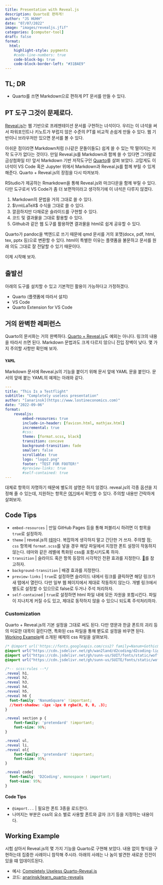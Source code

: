 ```yaml
---
title: Presentation with Reveal.js
description: Quarto로 편하게! 
author: "JS HUHH"
date: "07/07/2022"
image: "images/revealjs.jfif"
categories: [computer-tool]
draft: false
format:
  html:
    highlight-style: pygments
    #code-line-numbers: true
    code-block-bg: true
    code-block-border-left: "#31BAE9"
---
```


## TL; DR

- Quarto를 쓰면 Markdown으로 편하게 PT 문서를 만들 수 있다. 

## PT 도구 그것이 문제로다. 

[Reveal.js](https://revealjs.com/)는 웹 기반으로 프레젠테이션 문서를 구현하는 녀석이다. 우리는 이 녀석을 써서 파워포인트나 키노트가 부럽지 않은 수준의 PT를 비교적 손쉽게 만들 수 있다. 웹 기반이니 브라우저만 있으면 문서를 볼 수 있다. 

아쉬운 점이라면 Markdown처럼 (나같은 문돌이들도) 쉽게 쓸 수 있는 딱 떨어지는 저작 도구가 없다는 것이다. 만일 Reveal.js를 Markdown과 함께 쓸 수 있다면 그야말로 금상첨화일 터! 앞서 Markdown 기반 저작도구인 [Quarto](https://anarinsk.github.io/lostineconomics_quarto/posts/computer-tool/2022-05-14-blogging-with-quarto.html)를 살펴 보았다. 고맙게도 이 녀석이 VS Code 혹은 Jupyter 위에서 Markdown과 Reveal.js를 함께 부릴 수 있게 해준다. Quarto + Reveal.js의 장점을 다시 따져보자. 

:::{ .column-margin }
RStudio가 제공하는 Rmarkdown을 통해 Reveal.js와 마크다운을 함께 부릴 수 있다. 다만 도구로서 VS Code가 좀 더 보편적이라고 생각하기에 이 녀석은 다루지 않겠다. 
:::

1. Markdown의 문법을 거의 그대로 쓸 수 있다. 
2. $\rm\LaTeX$ 수식을 그대로 쓸 수 있다. 
3. 깔끔하지만 다채로운 슬라이드를 구현할 수 있다. 
4. 코드 및 결과물을 그대로 활용할 수 있다. 
5. Github과 같은 웹 도구를 활용하면 결과물을 html로 쉽게 공유할 수 있다. 

:::{ .column-margin }
Quarto가 pandoc을 백엔드로 쓰기 때문에 qmd 문서를 거의 포맷(docx, pdf, html, tex, pptx 등)으로 변환할 수 있다. html이 특별한 이유는 플랫폼을 불문하고 문서를 원래 의도 그대로 잘 전달할 수 있기 때문이다. 
:::

이제 시작해 보자. 

## 출발선 

아래의 도구를 설치할 수 있고 기본적인 활용이 가능하다고 가정하겠다. 

- Quarto (플랫폼에 따라서 설치)
- VS Code 
- Quarto Extension for VS Code 

## 거의 완벽한 레퍼런스 

Quarto의 문서화는 거의 완벽하다. [Quarto + Reveal.js](https://quarto.org/docs/presentations/revealjs/)도 예외는 아니다. 링크의 내용을 따라서 쓰면 된다. Markdown 문법과도 크게 다르지 않으니 진입 장벽이 낮다. 몇 가지 주의할 사항만 확인해 보자. 

### `YAML`

Markdown 문서에 Reveal.js의 기능을 붙이기 위해 문서 앞에 YAML 문을 붙인다. 문서의 앞에 붙는 YAML의 예제는 아래와 같다. 

```yaml 
---
title: "This Is a Testflight"
subtitle: "Completely useless presentation"
author: "[anarinsk](https://www.lostineconomics.com)"
date: "2022-09-06"
format: 
    revealjs:
        embed-resources: true
        include-in-header: [favicon.html, mathjax.html]
        incremental: true  
        #css:
        theme: [format.scss, black]
        transition: concave
        background-transition: fade
        smaller: false
        scrollable: true
        logo: "logo2.png"
        footer: "TEST FOR FOOTER!"
        #preview-links: true
        #self-contained: true
---
```

대체로 항목이 자명하기 때문에 별도의 설명은 하지 않겠다. reveal.js의 각종 옵션을 지정해 줄 수 있는데, 지원하는 항목은 [여기](https://tutorial.quarto.org/docs/reference/formats/presentations/revealjs.html)에서 확인할 수 있다. 주의할 내용만 갼락하게 살펴보자.  

:::{.callout-tip}
## Code Tips 
- `embed-resources` | 만일 GitHub Pages 등을 통해 퍼블리시 하려면 이 항목을 `true`로 설정하자. 
- `theme` | reveal.js의 [테마](https://revealjs.com/themes/)다. 복잡하게 생각하지 말고 간단한 거 쓰자. 주의할 점; `css` 항목에 `format.scss`를 넣을 경우 해당 파일에서 지정한 폰트 설정이 작동하지 않는다. 테마와 같은 레벨에 특화된 css를 포함시키도록 하자. 
- `transition` | 슬라이드 혹은 항목 등장의 시각적인 전환 효과를 지정한다. [🔗](https://quarto.org/docs/presentations/revealjs/advanced.html#slide-transitions)를 참고하자. 
- `background-transition` | 배경 효과를 지정한다.
- `preview-links` | `true`로 설정하면 슬라이드 내에서 링크를 클릭하면 해당 링크가 새 탭에서 열린다. 다만 일부 웹 페이지에서 제대로 작동하지 않는다. 개별 링크에서 별도로 설정할 수 있으므로 false로 두거나 주석 처리하자. 
- `self-contained` | `true`로 설정하면 html 파일 내에 모든 자원을 포함시킨다. 파일이 지나치게 커질 수도 있고, 제대로 동작하지 않을 수 있으니 되도록 주석처리하자. 
:::

### Customization 

Quarto + Reveal.js의 기본 설정을 그대로 써도 된다. 다만 영문과 한글 폰트의 괴리 등의 미묘한 대목이 걸린다면, 특화된 css 파일을 통해 볃도로 설정을 바꾸면 된다. [Working Example](#working-example)에 소개된 예제의 css 파일을 살펴보자. 

```css
/* @import url('https://fonts.googleapis.com/css2? family=Nanum+Gothic&display=swap'); */
@import url("https://cdn.jsdelivr.net/gh/wan2land/d2coding/d2coding-ligature-subset.css");
@import url("https://cdn.jsdelivr.net/gh/sunn-us/SUIT/fonts/static/woff2/SUIT.css");
@import url("https://cdn.jsdelivr.net/gh/sunn-us/SUITE/fonts/static/woff2/SUITE.css");

/*-- scss:rules --*/
.reveal h1, 
.reveal h2, 
.reveal h3, 
.reveal h4, 
.reveal h5, 
.reveal h6 {
  font-family: 'NanumSquare' !important;
  //text-shadow: -1px -1px 0 rgba(0, 0, 0, .3);
}

.reveal section p {
    font-family: 'pretendard' !important;
    font-size: 90%;
}

.reveal ul, 
.reveal li, 
.reveal ol{
    font-family: 'pretendard' !important;
    font-size: 95%;
}

.reveal code{
  font-family: 'D2Coding', monospace ! important;
  font-size: 95%;
}
```

:::{.callout-tip}
#### Code Tips
- `@import...` | 필요한 폰트 3종을 로드한다. 
- 나머지는 부분은 css의 요소 별로 사용할 폰트와 글자 크기 등을 지정하는 내용이다. 
:::

## Working Example 

시험 삼아서 Reveal.js의 몇 가지 기능을 Quarto로 구현해 보았다. 내용 없이 형식을 구현하는데 집중한 사례이니 참작해 주시라. 아래의 사례는 나 놈이 발견한 새로운 진전이 있을 떄 업데이트된다. 

- 예시: [Completely Useless Quarto-Reveal.js](https://anarinsk.github.io/learn_quarto-revealjs/#/title-slide)
- 코드: [anarinsk/learn_quarto-revealjs](https://github.com/anarinsk/learn_quarto-revealjs)



